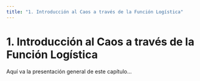 ```yaml
---
title: "1. Introducción al Caos a través de la Función Logística"
---
```


# 1. Introducción al Caos a través de la Función Logística

Aquí va la presentación general de este capítulo…
